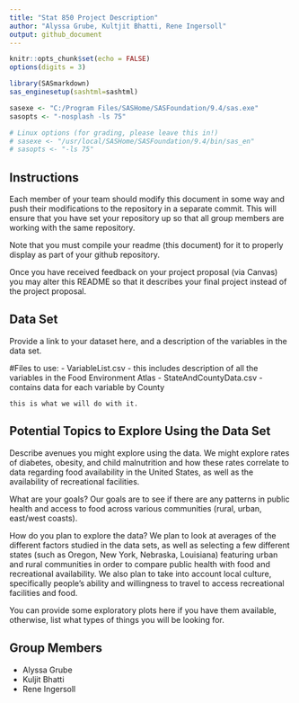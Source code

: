 ```yaml
---
title: "Stat 850 Project Description"
author: "Alyssa Grube, Kultjit Bhatti, Rene Ingersoll"
output: github_document
---
```


```r
knitr::opts_chunk$set(echo = FALSE)
options(digits = 3)
```

```r

library(SASmarkdown)
sas_enginesetup(sashtml=sashtml)

sasexe <- "C:/Program Files/SASHome/SASFoundation/9.4/sas.exe"
sasopts <- "-nosplash -ls 75"

# Linux options (for grading, please leave this in!)
# sasexe <- "/usr/local/SASHome/SASFoundation/9.4/bin/sas_en"
# sasopts <- "-ls 75"
```


## Instructions
  
Each member of your team should modify this document in some way and push their modifications to the repository in a separate commit. This will ensure that you have set your repository up so that all group members are working with the same repository. 

Note that you must compile your readme (this document) for it to properly display as part of your github repository. 

Once you have received feedback on your project proposal (via Canvas) you may alter this README so that it describes your final project instead of the project proposal. 

## Data Set
Provide a link to your dataset here, and a description of the variables in the data set.

#Files to use:
- VariableList.csv 
    - this includes description of all the variables in the Food          Environment Atlas
- StateAndCountyData.csv
    - contains data for each variable by County
    
    this is what we will do with it.

## Potential Topics to Explore Using the Data Set
Describe avenues you might explore using the data. 
We might explore rates of diabetes, obesity, and child malnutrition and how these rates correlate to data regarding food availability in the United States, as well as the availability of recreational facilities. 

What are your goals? 
Our goals are to see if there are any patterns in public health and access to food across various communities (rural, urban, east/west coasts). 

How do you plan to explore the data? 
We plan to look at averages of the different factors studied in the data sets, as well as selecting a few different states (such as Oregon, New York, Nebraska, Louisiana) featuring urban and rural communities in order to compare public health with food and recreational availability. We also plan to take into account local culture, specifically people's ability and willingness to travel to access recreational facilities and food. 


You can provide some exploratory plots here if you have them available, otherwise, list what types of things you will be looking for.



## Group Members
- Alyssa Grube
- Kuljit Bhatti
- Rene Ingersoll

